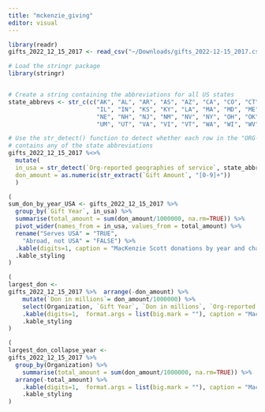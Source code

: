 ```yaml
---
title: "mckenzie_giving"
editor: visual
---
```


```r
library(readr)
gifts_2022_12_15_2017 <- read_csv("~/Downloads/gifts_2022-12-15_2017.csv")
```

```r
# Load the stringr package
library(stringr)


# Create a string containing the abbreviations for all US states
state_abbrevs <- str_c(c("AK", "AL", "AR", "AS", "AZ", "CA", "CO", "CT", "DC", "DE", "FL", "GA", "GU", "HI", "IA", "ID",
                         "IL", "IN", "KS", "KY", "LA", "MA", "MD", "ME", "MI", "MN", "MO", "MP", "MS", "MT", "NC", "ND",
                         "NE", "NH", "NJ", "NM", "NV", "NY", "OH", "OK", "OR", "PA", "PR", "RI", "SC", "SD", "TN", "TX",
                         "UM", "UT", "VA", "VI", "VT", "WA", "WI", "WV", "WY", "US", "United States"), collapse = "|")

# Use the str_detect() function to detect whether each row in the "ORG-REPORTED GEOGRAPHIES OF SERVICE" column
# contains any of the state abbreviations
gifts_2022_12_15_2017 %<>%
  mutate(
  in_usa = str_detect(`Org-reported geographies of service`, state_abbrevs),
  don_amount = as.numeric(str_extract(`Gift Amount`, "[0-9]+"))
  )

(
sum_don_by_year_USA <- gifts_2022_12_15_2017 %>% 
  group_by(`Gift Year`, in_usa) %>% 
  summarise(total_amount = sum(don_amount/1000000, na.rm=TRUE)) %>%  
  pivot_wider(names_from = in_usa, values_from = total_amount) %>%  
  rename("Serves USA" = "TRUE", 
    "Abroad, not USA" = "FALSE") %>% 
  .kable(digits=1, caption = "MacKenzie Scott donations by year and charity-geography") %>% 
  .kable_styling
)

(
largest_don <- 
gifts_2022_12_15_2017 %>%  arrange(-don_amount) %>%  
    mutate(`Don in millions`= don_amount/1000000) %>% 
    select(Organization, `Gift Year`, `Don in millions`, `Org-reported geographies of service`) %>% 
    .kable(digits=1,  format.args = list(big.mark = ""), caption = "MacKenzie Scott largest donations") %>% 
    .kable_styling
)

(
largest_don_collapse_year <- 
gifts_2022_12_15_2017 %>% 
  group_by(Organization) %>% 
    summarise(total_amount = sum(don_amount/1000000, na.rm=TRUE)) %>%  
  arrange(-total_amount) %>%  
    .kable(digits=1,  format.args = list(big.mark = ""), caption = "MacKenzie Scott largest donations across years") %>%
    .kable_styling
)

```

